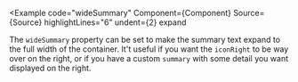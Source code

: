 
<Example
  code="wideSummary"
  Component={Component}
  Source={Source}
  highlightLines="6"
  undent={2}
  expand
>
  The `wideSummary` property can be set to make the summary text expand to
  the full width of the container.  It't useful if you want the `iconRight`
  to be way over on the right, or if you have a custom `summary` with some
  detail you want displayed on the right.
</Example>
